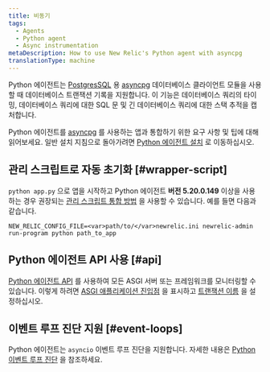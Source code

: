 ```yaml
---
title: 비동기
tags:
  - Agents
  - Python agent
  - Async instrumentation
metaDescription: How to use New Relic's Python agent with asyncpg
translationType: machine
---
```


Python 에이전트는 [PostgresSQL](https://www.postgresql.org/) 용 [asyncpg](https://pypi.org/project/asyncpg/) 데이터베이스 클라이언트 모듈을 사용할 때 데이터베이스 트랜잭션 기록을 지원합니다. 이 기능은 데이터베이스 쿼리의 타이밍, 데이터베이스 쿼리에 대한 SQL 문 및 긴 데이터베이스 쿼리에 대한 스택 추적을 캡처합니다.

Python 에이전트를 [asyncpg](https://pypi.org/project/asyncpg/) 를 사용하는 앱과 통합하기 위한 요구 사항 및 팁에 대해 읽어보세요. 일반 설치 지침으로 돌아가려면 [Python 에이전트 설치](/docs/agents/python-agent/installation-configuration/python-agent-installation) 로 이동하십시오.

## 관리 스크립트로 자동 초기화 [#wrapper-script]

`python app.py` 으로 앱을 시작하고 Python 에이전트 **버전 5.20.0.149** 이상을 사용하는 경우 권장되는 [관리 스크립트 통합 방법](/docs/agents/python-agent/installation-configuration/python-agent-installation#integration) 을 사용할 수 있습니다. 예를 들면 다음과 같습니다.

```
NEW_RELIC_CONFIG_FILE=<var>path/to/</var>newrelic.ini newrelic-admin run-program python path_to_app
```

## Python 에이전트 API 사용 [#api]

[Python 에이전트 API](/docs/agents/python-agent/python-agent-api) 를 사용하여 모든 ASGI 서버 또는 프레임워크를 모니터링할 수 있습니다. 이렇게 하려면 [ASGI 애플리케이션 진입점](/docs/agents/python-agent/python-agent-api/asgiapplication-python-agent-api) 을 표시하고 [트랜잭션 이름](/docs/agents/python-agent/python-agent-api/settransactionname-python-agent-api) 을 설정하십시오.

## 이벤트 루프 진단 지원 [#event-loops]

Python 에이전트는 `asyncio` 이벤트 루프 진단을 지원합니다. 자세한 내용은 [Python 이벤트 루프 진단](/docs/agents/python-agent/supported-features/python-event-loop-diagnostics) 을 참조하세요.